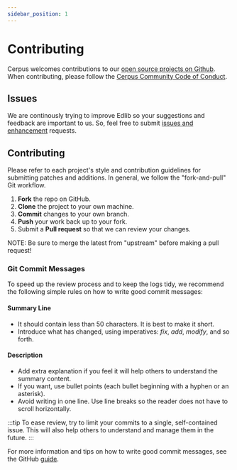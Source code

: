 ```yaml
---
sidebar_position: 1
---
```


# Contributing

Cerpus welcomes contributions to our [open source projects on Github](https://github.com/cerpus/Edlib). When contributing, please follow the [Cerpus Community Code of Conduct](https://github.com/cerpus/Edlib/blob/master/CODE_OF_CONDUCT.md).

## Issues

We are continously trying to improve Edlib so your suggestions and feedback are important to us. So, feel free to submit [issues and enhancement](https://github.com/cerpus/Edlib/issues) requests. 

## Contributing

Please refer to each project's style and contribution guidelines for submitting patches and additions. In general, we follow the "fork-and-pull" Git workflow.

 1. **Fork** the repo on GitHub.
 2. **Clone** the project to your own machine.
 3. **Commit** changes to your own branch.
 4. **Push** your work back up to your fork.
 5. Submit a **Pull request** so that we can review your changes.

NOTE: Be sure to merge the latest from "upstream" before making a pull request!

### Git Commit Messages

To speed up the review process and to keep the logs tidy, we recommend the following simple rules on how to write good commit messages:

#### Summary Line

- It should contain less than 50 characters. It is best to make it short.
- Introduce what has changed, using imperatives: *fix*, *add*, *modify*, and so forth.

#### Description

- Add extra explanation if you feel it will help others to understand the summary content.
- If you want, use bullet points (each bullet beginning with a hyphen or an asterisk).
- Avoid writing in one line. Use line breaks so the reader does not have to scroll horizontally.

:::tip
To ease review, try to limit your commits to a single, self-contained issue. This will also help others to understand and manage them in the future.
:::

For more information and tips on how to write good commit messages, see the GitHub [guide](https://github.com/erlang/otp/wiki/writing-good-commit-messages).